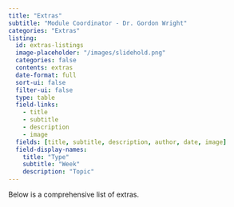 ```yaml
---
title: "Extras"
subtitle: "Module Coordinator - Dr. Gordon Wright"
categories: "Extras"
listing:
  id: extras-listings
  image-placeholder: "/images/slidehold.png"
  categories: false
  contents: extras
  date-format: full
  sort-ui: false
  filter-ui: false
  type: table
  field-links: 
    - title
    - subtitle
    - description
    - image
  fields: [title, subtitle, description, author, date, image]
  field-display-names:
    title: "Type"
    subtitle: "Week"
    description: "Topic"
---
```


Below is a comprehensive list of extras. 


::: {#extras-listings}
:::